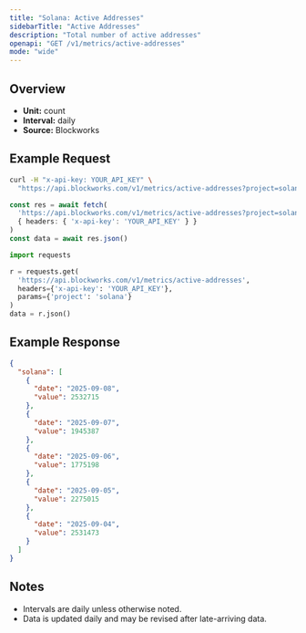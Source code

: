 ```yaml
---
title: "Solana: Active Addresses"
sidebarTitle: "Active Addresses"
description: "Total number of active addresses"
openapi: "GET /v1/metrics/active-addresses"
mode: "wide"
---
```


## Overview

- **Unit:** count
- **Interval:** daily
- **Source:** Blockworks

## Example Request

<CodeGroup>

```bash cURL
curl -H "x-api-key: YOUR_API_KEY" \
  "https://api.blockworks.com/v1/metrics/active-addresses?project=solana"
```

```typescript TypeScript
const res = await fetch(
  'https://api.blockworks.com/v1/metrics/active-addresses?project=solana',
  { headers: { 'x-api-key': 'YOUR_API_KEY' } }
)
const data = await res.json()
```

```python Python
import requests

r = requests.get(
  'https://api.blockworks.com/v1/metrics/active-addresses',
  headers={'x-api-key': 'YOUR_API_KEY'},
  params={'project': 'solana'}
)
data = r.json()
```

</CodeGroup>

## Example Response

```json
{
  "solana": [
    {
      "date": "2025-09-08",
      "value": 2532715
    },
    {
      "date": "2025-09-07",
      "value": 1945387
    },
    {
      "date": "2025-09-06",
      "value": 1775198
    },
    {
      "date": "2025-09-05",
      "value": 2275015
    },
    {
      "date": "2025-09-04",
      "value": 2531473
    }
  ]
}
```

## Notes
- Intervals are daily unless otherwise noted.
- Data is updated daily and may be revised after late-arriving data.